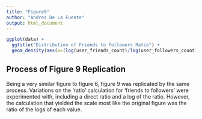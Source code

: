 ```yaml
---
title: "Figure9"
author: "Andres De La Fuente"
output: html_document
---
```


```r
ggplot(data) +
  ggtitle("Distribution of Friends to Followers Ratio") +
  geom_density(aes(x=(log(user_friends_count)/log(user_followers_count)), fill=is_fake_news, color=is_fake_news), alpha=0.4) 

```


## Process of Figure 9 Replication

Being a very similar figure to figure 6, figure 9 was replicated by the same process. Variations on the 'ratio' calculation for 'friends to followers' were experimented with, including a direct ratio and a log of the ratio. However, the calculation that yielded the scale most like the original figure was the ratio of the logs of each value. 
